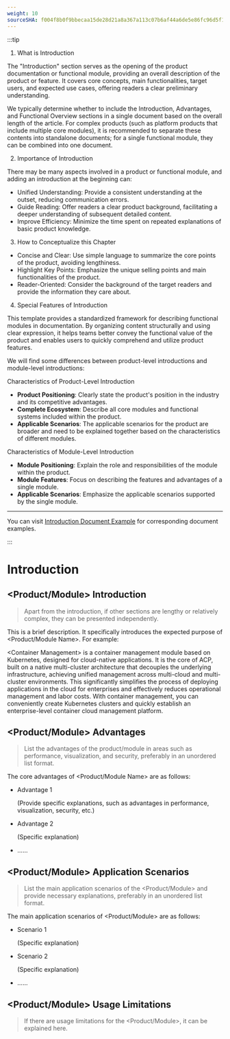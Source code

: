 ```yaml
---
weight: 10
sourceSHA: f004f8b0f9bbecaa15de28d21a8a367a113c07b6af44a6de5e86fc96d5f13741
---
```


:::tip

1. What is Introduction

The "Introduction" section serves as the opening of the product documentation or functional module, providing an overall description of the product or feature. It covers core concepts, main functionalities, target users, and expected use cases, offering readers a clear preliminary understanding.

We typically determine whether to include the Introduction, Advantages, and Functional Overview sections in a single document based on the overall length of the article. For complex products (such as platform products that include multiple core modules), it is recommended to separate these contents into standalone documents; for a single functional module, they can be combined into one document.

2. Importance of Introduction

There may be many aspects involved in a product or functional module, and adding an introduction at the beginning can:

- Unified Understanding: Provide a consistent understanding at the outset, reducing communication errors.
- Guide Reading: Offer readers a clear product background, facilitating a deeper understanding of subsequent detailed content.
- Improve Efficiency: Minimize the time spent on repeated explanations of basic product knowledge.

3. How to Conceptualize this Chapter

- Concise and Clear: Use simple language to summarize the core points of the product, avoiding lengthiness.
- Highlight Key Points: Emphasize the unique selling points and main functionalities of the product.
- Reader-Oriented: Consider the background of the target readers and provide the information they care about.

4. Special Features of Introduction

This template provides a standardized framework for describing functional modules in documentation. By organizing content structurally and using clear expression, it helps teams better convey the functional value of the product and enables users to quickly comprehend and utilize product features.

We will find some differences between product-level introductions and module-level introductions:

Characteristics of Product-Level Introduction

- **Product Positioning**: Clearly state the product's position in the industry and its competitive advantages.
- **Complete Ecosystem**: Describe all core modules and functional systems included within the product.
- **Applicable Scenarios**: The applicable scenarios for the product are broader and need to be explained together based on the characteristics of different modules.

Characteristics of Module-Level Introduction

- **Module Positioning**: Explain the role and responsibilities of the module within the product.
- **Module Features**: Focus on describing the features and advantages of a single module.
- **Applicable Scenarios**: Emphasize the applicable scenarios supported by the single module.

---

You can visit [Introduction Document Example](https://product-doc-guide.alauda.cn/template/intro/example.html) for corresponding document examples.

:::

# Introduction

## \<Product/Module> Introduction

> Apart from the introduction, if other sections are lengthy or relatively complex, they can be presented independently.

This is a brief description. It specifically introduces the expected purpose of \<Product/Module Name>. For example:

\<Container Management> is a container management module based on Kubernetes, designed for cloud-native applications. It is the core of ACP, built on a native multi-cluster architecture that decouples the underlying infrastructure, achieving unified management across multi-cloud and multi-cluster environments. This significantly simplifies the process of deploying applications in the cloud for enterprises and effectively reduces operational management and labor costs. With container management, you can conveniently create Kubernetes clusters and quickly establish an enterprise-level container cloud management platform.

## \<Product/Module> Advantages

> List the advantages of the product/module in areas such as performance, visualization, and security, preferably in an unordered list format.

The core advantages of \<Product/Module Name> are as follows:

- Advantage 1

  (Provide specific explanations, such as advantages in performance, visualization, security, etc.)

- Advantage 2

  (Specific explanation)

- ......

## \<Product/Module> Application Scenarios

> List the main application scenarios of the \<Product/Module> and provide necessary explanations, preferably in an unordered list format.

The main application scenarios of \<Product/Module> are as follows:

- Scenario 1

  (Specific explanation)

- Scenario 2

  (Specific explanation)

- ......

## \<Product/Module> Usage Limitations

> If there are usage limitations for the \<Product/Module>, it can be explained here.
